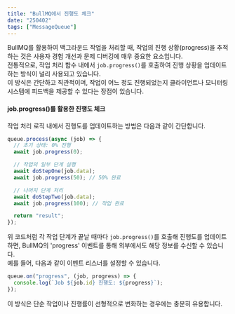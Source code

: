 ```yaml
---
title: "BullMQ에서 진행도 체크"
date: "250402"
tags: ["MessageQueue"]
---
```


BullMQ를 활용하여 백그라운드 작업을 처리할 때, 작업의 진행 상황(progress)을 추적하는 것은 사용자 경험 개선과 문제 디버깅에 매우 중요한 요소입니다.  
전통적으로, 작업 처리 함수 내에서 `job.progress()`를 호출하여 진행 상황을 업데이트하는 방식이 널리 사용되고 있습니다.  
이 방식은 간단하고 직관적이며, 작업이 어느 정도 진행되었는지 클라이언트나 모니터링 시스템에 피드백을 제공할 수 있다는 장점이 있습니다.

#### job.progress()를 활용한 진행도 체크

작업 처리 로직 내에서 진행도를 업데이트하는 방법은 다음과 같이 간단합니다.

```javascript
queue.process(async (job) => {
  // 초기 상태: 0% 진행
  await job.progress(0);

  // 작업의 일부 단계 실행
  await doStepOne(job.data);
  await job.progress(50); // 50% 완료

  // 나머지 단계 처리
  await doStepTwo(job.data);
  await job.progress(100); // 작업 완료

  return "result";
});
```

위 코드처럼 각 작업 단계가 끝날 때마다 `job.progress()`를 호출해 진행도를 업데이트하면, BullMQ의 'progress' 이벤트를 통해 외부에서도 해당 정보를 수신할 수 있습니다.  
예를 들어, 다음과 같이 이벤트 리스너를 설정할 수 있습니다.

```javascript
queue.on("progress", (job, progress) => {
  console.log(`Job ${job.id} 진행도: ${progress}`);
});
```

이 방식은 단순 작업이나 진행률이 선형적으로 변화하는 경우에는 충분히 유용합니다.
